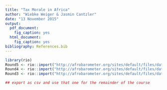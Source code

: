 ```yaml
---
title: "Tax Morale in Africa"
author: "Wiebke Weiger & Jasmin Cantzler"
date: "13 November 2015"
output:
  pdf_document:
    fig_caption: yes
  html_document:
    fig_caption: yes
bibliography: References.bib
---
```



```r
library(rio)
Round5 <- rio::import("http://afrobarometer.org/sites/default/files/data/round-5/merged_r5_data_0.sav")
Round4 <- rio::import("http://afrobarometer.org/sites/default/files/data/round-4/merged_r4_data.sav")
Round3 <- rio::import("http://afrobarometer.org/sites/default/files/data/round-3/merged_r3_data.sav")

## export as csv and use that one for the remainder of the course
```
